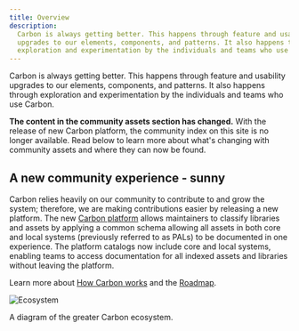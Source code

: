 ```yaml
---
title: Overview
description:
  Carbon is always getting better. This happens through feature and usability
  upgrades to our elements, components, and patterns. It also happens through
  exploration and experimentation by the individuals and teams who use Carbon.
---
```


<PageDescription>

Carbon is always getting better. This happens through feature and usability
upgrades to our elements, components, and patterns. It also happens through
exploration and experimentation by the individuals and teams who use Carbon.

</PageDescription>

<InlineNotification>

**The content in the community assets section has changed.** With the release of
new Carbon platform, the community index on this site is no longer available.
Read below to learn more about what's changing with community assets and where
they can now be found.

</InlineNotification>

## A new community experience - sunny

Carbon relies heavily on our community to contribute to and grow the system;
therefore, we are making contributions easier by releasing a new platform. The
new [Carbon platform](https://next.carbondesignsystem.com/) allows maintainers
to classify libraries and assets by applying a common schema allowing all assets
in both core and local systems (previously referred to as PALs) to be documented
in one experience. The platform catalogs now include core and local systems,
enabling teams to access documentation for all indexed assets and libraries
without leaving the platform.

Learn more about
[How Carbon works](https://next.carbondesignsystem.com/about-carbon/how-carbon-works)
and the
[Roadmap](https://next.carbondesignsystem.com/about-carbon/platform-roadmap).

<Row>
<Column colLg={12} colMd={8} colSm={4}>

![Ecosystem](/images/ecosystem.png)

<Caption>A diagram of the greater Carbon ecosystem.</Caption>

</Column>
</Row>
